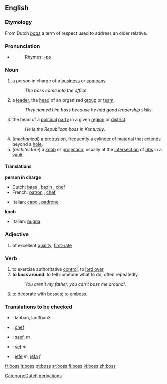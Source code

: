 ==English==
=== Etymology ===
From Dutch ''[[baas]]'' a term of respect used to address an older relative.

===Pronunciation===
*{{audio|en-us-boss.ogg|Audio (US)}}
*:Rhymes: [[Rhymes:English:-ɒs|-ɒs]]

=== Noun ===
#a person in charge of a [[business]] or [[company]].
#:''The boss came into the office''.
#a [[leader]], the [[head]] of an organized [[group]] or [[team]].
#:''They named him boss because he had good leadership skills''.
#the head of a [[political]] [[party]] in a given [[region]] or [[district]].
#:''He is the Republican boss in Kentucky''.
#(''mechanical'') a [[protrusion]], frequently a [[cylinder]] of [[material]] that extends beyond a [[hole]].
#(''architecture'') a [[knob]] or [[projection]], usually at the [[intersection]] of [[rib]]s in a [[vault]].

====Translations====
'''person in charge'''
{{top}}
*Dutch: [[baas]] {{m}}, [[bazin]] {{f}}, [[chef]] {{m}}
*French: [[patron]] {{m}}, [[chef]] {{m}}
{{mid}}
*Italian: [[capo]] {{m}}, [[padrone]] {{m}}
{{bottom}}

'''knob'''
{{top}}
*Italian: [[bugna]] {{f}}
{{mid}}
{{bottom}}

=== Adjective ===
#{{slang}} of excellent [[quality]], [[first-rate]]
=== Verb ===
{{en-verb|toss|es}}
#to exercise authoritative [[control]], to [[lord over]]
#'''to ''boss'' around''': to tell someone what to do, often repeatedly.
#:''You aren't my father, you can't boss me around!''.
#to decorate with bosses; to [[emboss]].

=== Translations to be checked===
*{{ttbc|Chinese}}: laoban, lao3ban3
*{{ttbc|Interlingua}}: [[chef]]
*{{ttbc|Polish}}: [[szef]], ''m''
*{{ttbc|Romanian}}: [[şef]] ''m''
*{{ttbc|Spanish}}: [[jefe]] ''m'', [[jefa]] ''f''

[[Category:Dutch derivations]]

[[fr:boss]]
[[it:boss]]
[[pt:boss]]
[[sr:boss]]
[[fi:boss]]
[[vi:boss]]
[[zh:boss]]